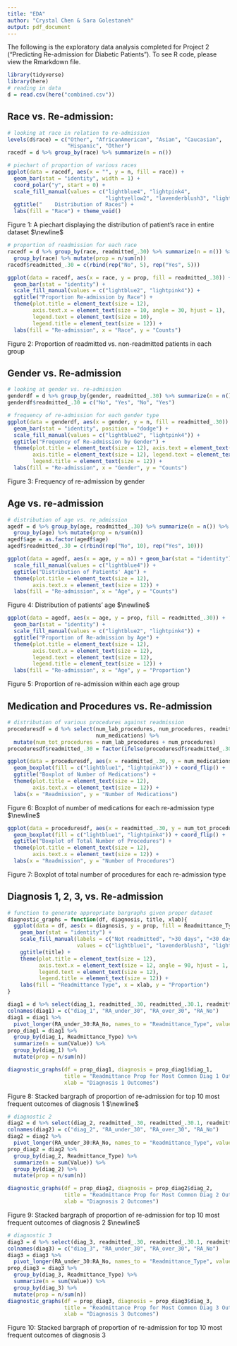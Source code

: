 ```yaml
---
title: "EDA"
author: "Crystal Chen & Sara Golestaneh"
output: pdf_document
---
```


The following is the exploratory data analysis completed for Project 2 ("Predicting Re-admission for Diabetic Patients"). To see R code, please view the Rmarkdown file.

```r
library(tidyverse)
library(here)
# reading in data
d = read.csv(here("combined.csv"))
```

## Race vs. Re-admission: 

```r
# looking at race in relation to re-admission
levels(d$race) = c("Other", "AfricanAmerican", "Asian", "Caucasian",
                   "Hispanic", "Other")
racedf = d %>% group_by(race) %>% summarize(n = n())
```

```r
# piechart of proportion of various races
ggplot(data = racedf, aes(x = "", y = n, fill = race)) + 
  geom_bar(stat = "identity", width = 1) + 
  coord_polar("y", start = 0) + 
  scale_fill_manual(values = c("lightblue4", "lightpink4", 
                               "lightyellow2", "lavenderblush3", "lightseagreen")) + 
  ggtitle("    Distribution of Races") + 
  labs(fill = "Race") + theme_void()
```

Figure 1: A piechart displaying the distribution of patient's race in entire dataset
$\newline$

```r
# proportion of readmission for each race
racedf = d %>% group_by(race, readmitted_.30) %>% summarize(n = n()) %>% 
  group_by(race) %>% mutate(prop = n/sum(n))
racedf$readmitted_.30 = c(rbind(rep("No", 5), rep("Yes", 5)))

ggplot(data = racedf, aes(x = race, y = prop, fill = readmitted_.30)) + 
  geom_bar(stat = "identity") +
  scale_fill_manual(values = c("lightblue2", "lightpink4")) + 
  ggtitle("Proportion Re-admission by Race") + 
  theme(plot.title = element_text(size = 12), 
        axis.text.x = element_text(size = 10, angle = 30, hjust = 1), 
        legend.text = element_text(size = 10), 
        legend.title = element_text(size = 12)) + 
  labs(fill = "Re-admission", x = "Race", y = "Counts")
```

Figure 2: Proportion of readmitted vs. non-readmitted patients in each group

## Gender vs. Re-admission

```r
# looking at gender vs. re-admission
genderdf = d %>% group_by(gender, readmitted_.30) %>% summarize(n = n())
genderdf$readmitted_.30 = c("No", "Yes", "No", "Yes")
```

```r
# frequency of re-admission for each gender type
ggplot(data = genderdf, aes(x = gender, y = n, fill = readmitted_.30)) + 
  geom_bar(stat = "identity", position = "dodge") +
  scale_fill_manual(values = c("lightblue2", "lightpink4")) + 
  ggtitle("Frequency of Re-admission by Gender") + 
  theme(plot.title = element_text(size = 12), axis.text = element_text(size = 12), 
        axis.title = element_text(size = 12), legend.text = element_text(size = 12), 
        legend.title = element_text(size = 12)) + 
  labs(fill = "Re-admission", x = "Gender", y = "Counts")
```

Figure 3: Frequency of re-admission by gender

## Age vs. re-admission

```r
# distribution of age vs. re_admission
agedf = d %>% group_by(age, readmitted_.30) %>% summarize(n = n()) %>% 
  group_by(age) %>% mutate(prop = n/sum(n))
agedf$age = as.factor(agedf$age)
agedf$readmitted_.30 = c(rbind(rep("No", 10), rep("Yes", 10)))
```

```r
ggplot(data = agedf, aes(x = age, y = n)) + geom_bar(stat = "identity") +
  scale_fill_manual(values = c("lightblue4")) + 
  ggtitle("Distribution of Patients' Age") + 
  theme(plot.title = element_text(size = 12), 
        axis.text.x = element_text(size = 12)) + 
  labs(fill = "Re-admission", x = "Age", y = "Counts")
```

Figure 4: Distribution of patients' age
$\newline$

```r
ggplot(data = agedf, aes(x = age, y = prop, fill = readmitted_.30)) + 
  geom_bar(stat = "identity") +
  scale_fill_manual(values = c("lightblue2", "lightpink4")) + 
  ggtitle("Proportion of Re-admission by Age") + 
  theme(plot.title = element_text(size = 12), 
        axis.text.x = element_text(size = 12), 
        legend.text = element_text(size = 12), 
        legend.title = element_text(size = 12)) + 
  labs(fill = "Re-admission", x = "Age", y = "Proportion")
```

Figure 5: Proportion of re-admission within each age group

## Medication and Procedures vs. Re-admission 

```r
# distribution of various procedures against readmission  
proceduresdf = d %>% select(num_lab_procedures, num_procedures, readmitted_.30, 
                            num_medications) %>% 
  mutate(num_tot_procedures = num_lab_procedures + num_procedures)
proceduresdf$readmitted_.30 = factor(ifelse(proceduresdf$readmitted_.30 == 0, "No", "Yes"))
```

```r
ggplot(data = proceduresdf, aes(x = readmitted_.30, y = num_medications)) + 
  geom_boxplot(fill = c("lightblue1", "lightpink4")) + coord_flip() + 
  ggtitle("Boxplot of Number of Medications") + 
  theme(plot.title = element_text(size = 12), 
        axis.text.x = element_text(size = 12)) + 
  labs(x = "Readmission", y = "Number of Medications")
```

Figure 6: Boxplot of number of medications for each re-admission type
$\newline$

```r
ggplot(data = proceduresdf, aes(x = readmitted_.30, y = num_tot_procedures)) + 
  geom_boxplot(fill = c("lightblue1", "lightpink4")) + coord_flip() + 
  ggtitle("Boxplot of Total Number of Procedures") + 
  theme(plot.title = element_text(size = 12), 
        axis.text.x = element_text(size = 12)) + 
  labs(x = "Readmission", y = "Number of Procedures")
```

Figure 7: Boxplot of total number of procedures for each re-admission type

## Diagnosis 1, 2, 3, vs. Re-admission 

```r
# function to generate appropriate bargraphs given proper dataset
diagnostic_graphs = function(df, diagnosis, title, xlab){
  ggplot(data = df, aes(x = diagnosis, y = prop, fill = Readmittance_Type)) +
    geom_bar(stat = "identity") + 
    scale_fill_manual(labels = c("Not readmitted", ">30 days", "<30 days"), 
                      values = c("lightblue1", "lavenderblush3", "lightpink4")) + 
    ggtitle(title) + 
    theme(plot.title = element_text(size = 12), 
          axis.text.x = element_text(size = 12, angle = 90, hjust = 1, vjust = 0.5), 
          legend.text = element_text(size = 12), 
          legend.title = element_text(size = 12)) + 
    labs(fill = "Readmittance Type", x = xlab, y = "Proportion")
}
```

```r
diag1 = d %>% select(diag_1, readmitted_.30, readmitted_.30.1, readmitted_NO)
colnames(diag1) = c("diag_1", "RA_under_30", "RA_over_30", "RA_No")
diag1 = diag1 %>% 
  pivot_longer(RA_under_30:RA_No, names_to = "Readmittance_Type", values_to = "Value")
prop_diag1 = diag1 %>% 
  group_by(diag_1, Readmittance_Type) %>% 
  summarize(n = sum(Value)) %>% 
  group_by(diag_1) %>% 
  mutate(prop = n/sum(n))

diagnostic_graphs(df = prop_diag1, diagnosis = prop_diag1$diag_1,
                  title = "Readmittance Prop for Most Common Diag 1 Outcomes", 
                  xlab = "Diagnosis 1 Outcomes")
```

Figure 8: Stacked bargraph of proportion of re-admission for top 10 most frequent outcomes of diagnosis 1
$\newline$

```r
# diagnostic 2
diag2 = d %>% select(diag_2, readmitted_.30, readmitted_.30.1, readmitted_NO)
colnames(diag2) = c("diag_2", "RA_under_30", "RA_over_30", "RA_No")
diag2 = diag2 %>% 
  pivot_longer(RA_under_30:RA_No, names_to = "Readmittance_Type", values_to = "Value")
prop_diag2 = diag2 %>% 
  group_by(diag_2, Readmittance_Type) %>% 
  summarize(n = sum(Value)) %>% 
  group_by(diag_2) %>% 
  mutate(prop = n/sum(n))

diagnostic_graphs(df = prop_diag2, diagnosis = prop_diag2$diag_2,
                  title = "Readmittance Prop for Most Common Diag 2 Outcomes", 
                  xlab = "Diagnosis 2 Outcomes")
```

Figure 9: Stacked bargraph of proportion of re-admission for top 10 most frequent outcomes of diagnosis 2
$\newline$

```r
# diagnostic 3
diag3 = d %>% select(diag_3, readmitted_.30, readmitted_.30.1, readmitted_NO)
colnames(diag3) = c("diag_3", "RA_under_30", "RA_over_30", "RA_No")
diag3 = diag3 %>% 
  pivot_longer(RA_under_30:RA_No, names_to = "Readmittance_Type", values_to = "Value")
prop_diag3 = diag3 %>% 
  group_by(diag_3, Readmittance_Type) %>% 
  summarize(n = sum(Value)) %>% 
  group_by(diag_3) %>% 
  mutate(prop = n/sum(n))
diagnostic_graphs(df = prop_diag3, diagnosis = prop_diag3$diag_3,
                  title = "Readmittance Prop for Most Common Diag 3 Outcomes", 
                  xlab = "Diagnosis 3 Outcomes")
```

Figure 10: Stacked bargraph of proportion of re-admission for top 10 most frequent outcomes of diagnosis 3